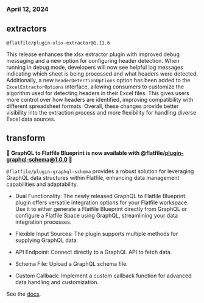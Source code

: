 ### April 12, 2024

## extractors

`@flatfile/plugin-xlsx-extractor@1.11.6`

This release enhances the xlsx extractor plugin with improved debug messaging and a new option for configuring header detection.
When running in debug mode, developers will now see helpful log messages indicating which sheet is being processed and what headers were detected.
Additionally, a new `headerDetectionOptions` option has been added to the `ExcelExtractorOptions` interface, allowing consumers to customize the algorithm used for detecting headers in their Excel files.
This gives users more control over how headers are identified, improving compatibility with different spreadsheet formats.
Overall, these changes provide better visibility into the extraction process and more flexibility for handling diverse Excel data sources.

## transform

**🚀 GraphQL to Flatfile Blueprint is now available with @flatfile/plugin-graphql-schema@1.0.0 🚀**

`@flatfile/plugin-graphql-schema` provides a robust solution for leveraging GraphQL data structures within Flatfile, enhancing data management capabilities and adaptability.

- Dual Functionality: The newly released GraphQL to Flatfile Blueprint plugin offers versatile integration options for your Flatfile workspace. Use it to either generate a Flatfile Blueprint directly from GraphQL or configure a Flatfile Space using GraphQL, streamlining your data integration processes.

- Flexible Input Sources: The plugin supports multiple methods for supplying GraphQL data:

- API Endpoint: Connect directly to a GraphQL API to fetch data.
- Schema File: Upload a GraphQL schema file.
- Custom Callback: Implement a custom callback function for advanced data handling and customization.

See the [docs](https://www.npmjs.com/package/@flatfile/plugin-graphql-schema).
